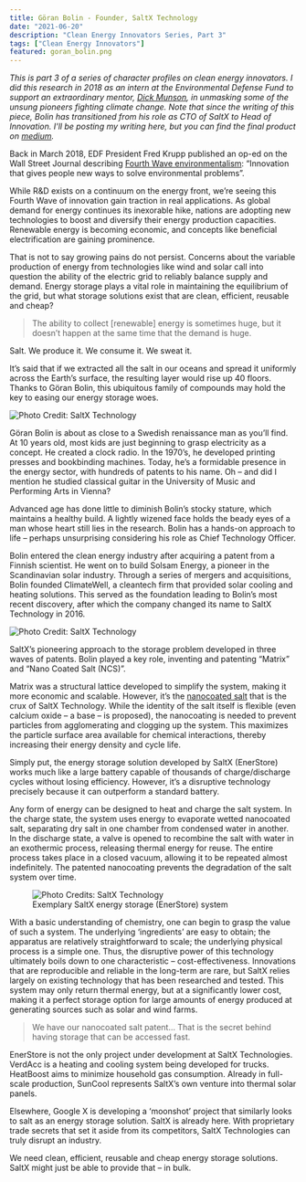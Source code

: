 ```yaml
---
title: Göran Bolin - Founder, SaltX Technology
date: "2021-06-20"
description: "Clean Energy Innovators Series, Part 3"
tags: ["Clean Energy Innovators"]
featured: goran_bolin.png
---
```

*This is part 3 of a series of character profiles on clean energy innovators.
I did this research in 2018 as an intern at the Environmental Defense Fund to support
an extraordinary mentor, [Dick Munson](https://medium.com/@dickmunson), in 
unmasking some of the unsung pioneers fighting climate change. Note that 
since the writing of this piece, Bolin has transitioned from his role 
as CTO of SaltX to Head of Innovation. I'll be posting my writing here,
but you can find the final product on [medium](https://medium.com/the-fourth-wave/meet-the-innovators-battling-climate-change-d23b04642d0f).*

Back in March 2018, EDF President Fred Krupp published an op-ed on the Wall Street Journal describing [Fourth Wave environmentalism](https://webreprints.djreprints.com/4346500706711.html): “Innovation that gives people new ways to solve environmental problems”.

While R&D exists on a continuum on the energy front, we’re seeing this Fourth Wave of innovation gain traction in real applications. As global demand for energy continues its inexorable hike, nations are adopting new technologies to boost and diversify their energy production capacities. Renewable energy is becoming economic, and concepts like beneficial electrification are gaining prominence.

That is not to say growing pains do not persist. Concerns about the variable production of energy from technologies like wind and solar call into question the ability of the electric grid to reliably balance supply and demand. Energy storage plays a vital role in maintaining the equilibrium of the grid, but what storage solutions exist that are clean, efficient, reusable and cheap?

> The ability to collect [renewable] energy is sometimes huge, but it doesn’t happen at the same time that the demand is huge.

Salt. We produce it. We consume it. We sweat it.

It’s said that if we extracted all the salt in our oceans and spread it uniformly across the Earth’s surface, the resulting layer would rise up 40 floors. Thanks to Göran Bolin, this ubiquitous family of compounds may hold the key to easing our energy storage woes.

![Photo Credit: SaltX Technology](./goran_bolin.png)

Göran Bolin is about as close to a Swedish renaissance man as you’ll find. At 10 years old, most kids are just beginning to grasp electricity as a concept. He created a clock radio. In the 1970’s, he developed printing presses and bookbinding machines. Today, he’s a formidable presence in the energy sector, with hundreds of patents to his name. Oh – and did I mention he studied classical guitar in the University of Music and Performing Arts in Vienna?

Advanced age has done little to diminish Bolin’s stocky stature, which maintains a healthy build. A lightly wizened face holds the beady eyes of a man whose heart still lies in the research. Bolin has a hands-on approach to life – perhaps unsurprising considering his role as Chief Technology Officer.

Bolin entered the clean energy industry after acquiring a patent from a Finnish scientist. He went on to build Solsam Energy, a pioneer in the Scandinavian solar industry. Through a series of mergers and acquisitions, Bolin founded ClimateWell, a cleantech firm that provided solar cooling and heating solutions. This served as the foundation leading to Bolin’s most recent discovery, after which the company changed its name to SaltX Technology in 2016. 

![Photo Credit: SaltX Technology](./saltx_logo_white_vektor.jpg)

SaltX’s pioneering approach to the storage problem developed in three waves of patents. Bolin played a key role, inventing and patenting “Matrix” and “Nano Coated Salt (NCS)”.

Matrix was a structural lattice developed to simplify the system, making it more economic and scalable. However, it’s the [nanocoated salt](https://patentimages.storage.googleapis.com/d2/8d/27/0eb9281977a8ad/US9459026.pdf) that is the crux of SaltX Technology. While the identity of the salt itself is flexible (even calcium oxide – a base – is proposed), the nanocoating is needed to prevent particles from agglomerating and clogging up the system. This maximizes the particle surface area available for chemical interactions, thereby increasing their energy density and cycle life.

Simply put, the energy storage solution developed by SaltX (EnerStore) works much like a large battery capable of thousands of charge/discharge cycles without losing efficiency. However, it’s a disruptive technology precisely because it can outperform a standard battery.

Any form of energy can be designed to heat and charge the salt system. In the charge state, the system uses energy to evaporate wetted nanocoated salt, separating dry salt in one chamber from condensed water in another. In the discharge state, a valve is opened to recombine the salt with water in an exothermic process, releasing thermal energy for reuse. The entire process takes place in a closed vacuum, allowing it to be repeated almost indefinitely. The patented nanocoating prevents the degradation of the salt system over time.

<figure>
  <img
    src="./SaltX_Tech.png"
    alt="Photo Credits: SaltX Technology"
  />
  <figcaption>
    Exemplary SaltX energy storage (EnerStore) system
  </figcaption>
</figure>

With a basic understanding of chemistry, one can begin to grasp the value of such a system. The underlying ‘ingredients’ are easy to obtain; the apparatus are relatively straightforward to scale; the underlying physical process is a simple one. Thus, the disruptive power of this technology ultimately boils down to one characteristic – cost-effectiveness. Innovations that are reproducible and reliable in the long-term are rare, but SaltX relies largely on existing technology that has been researched and tested. This system may only return thermal energy, but at a significantly lower cost, making it a perfect storage option for large amounts of energy produced at generating sources such as solar and wind farms.

> We have our nanocoated salt patent… That is the secret behind having storage that can be accessed fast.

EnerStore is not the only project under development at SaltX Technologies. VerdAcc is a heating and cooling system being developed for trucks. HeatBoost aims to minimize household gas consumption. Already in full-scale production, SunCool represents SaltX’s own venture into thermal solar panels.

Elsewhere, Google X is developing a ‘moonshot’ project that similarly looks to salt as an energy storage solution. SaltX is already here. With proprietary trade secrets that set it aside from its competitors, SaltX Technologies can truly disrupt an industry.

We need clean, efficient, reusable and cheap energy storage solutions. SaltX might just be able to provide that – in bulk.